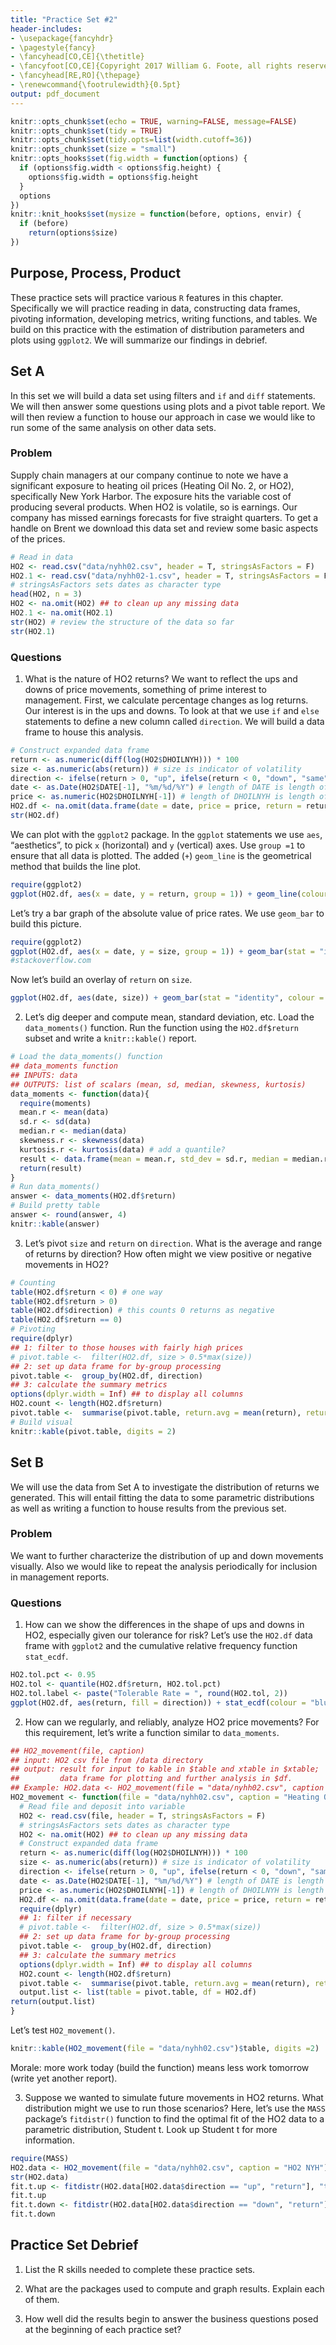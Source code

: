 ```yaml
---
title: "Practice Set #2"
header-includes:
- \usepackage{fancyhdr}
- \pagestyle{fancy}
- \fancyhead[CO,CE]{\thetitle}
- \fancyfoot[CO,CE]{Copyright 2017 William G. Foote, all rights reserved.}
- \fancyhead[RE,RO]{\thepage}
- \renewcommand{\footrulewidth}{0.5pt}
output: pdf_document
---
```


```r
knitr::opts_chunk$set(echo = TRUE, warning=FALSE, message=FALSE)
knitr::opts_chunk$set(tidy = TRUE)
knitr::opts_chunk$set(tidy.opts=list(width.cutoff=36))
knitr::opts_chunk$set(size = "small")
knitr::opts_hooks$set(fig.width = function(options) {
  if (options$fig.width < options$fig.height) {
    options$fig.width = options$fig.height
  }
  options
})
knitr::knit_hooks$set(mysize = function(before, options, envir) {
  if (before) 
    return(options$size)
})
```

## Purpose, Process, Product

These practice sets will practice various `R` features in this chapter. Specifically we will practice reading in data, constructing data frames, pivoting information, developing metrics, writing functions, and tables. We build on this practice with the estimation of distribution parameters and plots using `ggplot2`. We will summarize our findings in debrief. 

## Set A

In this set we will build a data set using filters and `if` and `diff` statements. We will then answer some questions using plots and a pivot table report. We will then review a function to house our approach in case we would like to run some of the same analysis on other data sets.

### Problem

Supply chain managers at our company continue to note we have a significant exposure to heating oil prices (Heating Oil No. 2, or HO2), specifically New York Harbor. The exposure hits the variable cost of producing several products. When HO2 is volatile, so is earnings. Our company has missed earnings forecasts for five straight quarters. To get a handle on Brent we download this data set and review some basic aspects of the prices. 

```r
# Read in data
HO2 <- read.csv("data/nyhh02.csv", header = T, stringsAsFactors = F)
HO2.1 <- read.csv("data/nyhh02-1.csv", header = T, stringsAsFactors = F)
# stringsAsFactors sets dates as character type
head(HO2, n = 3)
HO2 <- na.omit(HO2) ## to clean up any missing data
HO2.1 <- na.omit(HO2.1)
str(HO2) # review the structure of the data so far
str(HO2.1)
```

### Questions

1. What is the nature of HO2 returns? We want to reflect the ups and downs of price movements, something of prime interest to management. First, we calculate percentage changes as log returns. Our interest is in the ups and downs. To look at that we use `if` and `else` statements to define a new column called `direction`. We will build a data frame to house this analysis.
```r
# Construct expanded data frame
return <- as.numeric(diff(log(HO2$DHOILNYH))) * 100
size <- as.numeric(abs(return)) # size is indicator of volatility
direction <- ifelse(return > 0, "up", ifelse(return < 0, "down", "same")) # another indicator of volatility
date <- as.Date(HO2$DATE[-1], "%m/%d/%Y") # length of DATE is length of return +1: omit 1st observation
price <- as.numeric(HO2$DHOILNYH[-1]) # length of DHOILNYH is length of return +1: omit first observation
HO2.df <- na.omit(data.frame(date = date, price = price, return = return, size = size, direction = direction)) # clean up data frame by omitting NAs
str(HO2.df)
``` 
We can plot with the `ggplot2` package. In the `ggplot` statements we use `aes`, "aesthetics", to pick `x` (horizontal) and `y` (vertical) axes. Use `group =1` to ensure that all data is plotted. The added (`+`) `geom_line` is the geometrical method that builds the line plot.
```r
require(ggplot2)
ggplot(HO2.df, aes(x = date, y = return, group = 1)) + geom_line(colour = "blue")
``` 

Let's try a bar graph of the absolute value of price rates. We use `geom_bar` to build this picture.
```r
require(ggplot2)
ggplot(HO2.df, aes(x = date, y = size, group = 1)) + geom_bar(stat = "identity", colour = "green")
#stackoverflow.com
```
Now let's build an overlay of `return` on `size`.
```r
ggplot(HO2.df, aes(date, size)) + geom_bar(stat = "identity", colour = "darkorange") + geom_line(data = HO2.df, aes(date, return), colour = "blue", alpha = 0.75) 
```

2. Let's dig deeper and compute mean, standard deviation, etc. Load the `data_moments()` function. Run the function using the `HO2.df$return` subset and write a `knitr::kable()` report.
```r
# Load the data_moments() function
## data_moments function
## INPUTS: data
## OUTPUTS: list of scalars (mean, sd, median, skewness, kurtosis)
data_moments <- function(data){
  require(moments)
  mean.r <- mean(data)
  sd.r <- sd(data)
  median.r <- median(data)
  skewness.r <- skewness(data)
  kurtosis.r <- kurtosis(data) # add a quantile?
  result <- data.frame(mean = mean.r, std_dev = sd.r, median = median.r, skewness = skewness.r, kurtosis = kurtosis.r)
  return(result)
}
# Run data_moments()
answer <- data_moments(HO2.df$return)
# Build pretty table
answer <- round(answer, 4)
knitr::kable(answer)
```

3. Let's pivot `size` and `return` on `direction`. What is the average and range of returns by direction? How often might we view positive or negative movements in HO2?
```r
# Counting
table(HO2.df$return < 0) # one way
table(HO2.df$return > 0)
table(HO2.df$direction) # this counts 0 returns as negative
table(HO2.df$return == 0)
# Pivoting
require(dplyr)
## 1: filter to those houses with fairly high prices
# pivot.table <-  filter(HO2.df, size > 0.5*max(size))
## 2: set up data frame for by-group processing
pivot.table <-  group_by(HO2.df, direction)
## 3: calculate the summary metrics
options(dplyr.width = Inf) ## to display all columns
HO2.count <- length(HO2.df$return)
pivot.table <-  summarise(pivot.table, return.avg = mean(return), return.sd = sd(return), quantile.5 = quantile(return, 0.05), quantile.95 = quantile(return, 0.95), percent = (length(return)/HO2.count)*100)
# Build visual
knitr::kable(pivot.table, digits = 2)
```

## Set B

We will use the data from Set A to investigate the distribution of returns we generated. This will entail fitting the data to some parametric distributions as well as writing a function to house results from the previous set.

### Problem

We want to further characterize the distribution of up and down movements visually. Also we would like to repeat the analysis periodically for inclusion in management reports.

### Questions 
1. How can we show the differences in the shape of ups and downs in HO2, especially given our tolerance for risk? Let's use the `HO2.df` data frame with `ggplot2` and the cumulative relative frequency function `stat_ecdf`.
```r
HO2.tol.pct <- 0.95
HO2.tol <- quantile(HO2.df$return, HO2.tol.pct)
HO2.tol.label <- paste("Tolerable Rate = ", round(HO2.tol, 2))
ggplot(HO2.df, aes(return, fill = direction)) + stat_ecdf(colour = "blue", size = 0.5) + geom_vline(xintercept = HO2.tol, colour = "red", size = 1.5) + annotate("text", x = HO2.tol+10 , y = 0.75, label = HO2.tol.label, colour = "darkred")
```
2. How can we regularly, and reliably, analyze HO2 price movements? For this requirement, let's write a function similar to `data_moments`.
```r
## HO2_movement(file, caption)
## input: HO2 csv file from /data directory
## output: result for input to kable in $table and xtable in $xtable; 
##         data frame for plotting and further analysis in $df.
## Example: HO2.data <- HO2_movement(file = "data/nyhh02.csv", caption = "HO2 NYH")
HO2_movement <- function(file = "data/nyhh02.csv", caption = "Heating Oil No. 2: 1986-2016"){
  # Read file and deposit into variable
  HO2 <- read.csv(file, header = T, stringsAsFactors = F)
  # stringsAsFactors sets dates as character type
  HO2 <- na.omit(HO2) ## to clean up any missing data
  # Construct expanded data frame
  return <- as.numeric(diff(log(HO2$DHOILNYH))) * 100
  size <- as.numeric(abs(return)) # size is indicator of volatility
  direction <- ifelse(return > 0, "up", ifelse(return < 0, "down", "same")) # another indicator of volatility
  date <- as.Date(HO2$DATE[-1], "%m/%d/%Y") # length of DATE is length of return +1: omit 1st observation
  price <- as.numeric(HO2$DHOILNYH[-1]) # length of DHOILNYH is length of return +1: omit first observation
  HO2.df <- na.omit(data.frame(date = date, price = price, return = return, size = size, direction = direction)) # clean up data frame by omitting NAs
  require(dplyr)
  ## 1: filter if necessary
  # pivot.table <-  filter(HO2.df, size > 0.5*max(size))
  ## 2: set up data frame for by-group processing
  pivot.table <-  group_by(HO2.df, direction)
  ## 3: calculate the summary metrics
  options(dplyr.width = Inf) ## to display all columns
  HO2.count <- length(HO2.df$return)
  pivot.table <-  summarise(pivot.table, return.avg = mean(return), return.sd = sd(return), quantile.5 = quantile(return, 0.05), quantile.95 = quantile(return, 0.95), percent = (length(return)/HO2.count)*100)
  output.list <- list(table = pivot.table, df = HO2.df)
return(output.list)
}
```

Let's test `HO2_movement()`.

```r
knitr::kable(HO2_movement(file = "data/nyhh02.csv")$table, digits =2)
```
Morale: more work today (build the function) means less work tomorrow (write yet another report).

3. Suppose we wanted to simulate future movements in HO2 returns. What distribution might we use to run those scenarios? Here, let's use the `MASS` package's `fitdistr()` function to find the optimal fit of the HO2 data to a parametric distribution, Student t. Look up Student t for more information.
```r
require(MASS)
HO2.data <- HO2_movement(file = "data/nyhh02.csv", caption = "HO2 NYH")$df
str(HO2.data)
fit.t.up <- fitdistr(HO2.data[HO2.data$direction == "up", "return"], "t", hessian = TRUE)
fit.t.up
fit.t.down <- fitdistr(HO2.data[HO2.data$direction == "down", "return"], "t", hessian = TRUE)
fit.t.down
```

## Practice Set Debrief

1. List the R skills needed to complete these practice sets.

2. What are the packages used to compute and graph results. Explain each of them.

3. How well did the results begin to answer the business questions posed at the beginning of each practice set?

